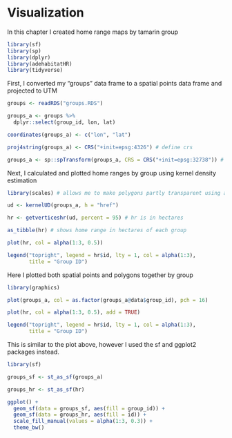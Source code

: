 # Visualization

In this chapter I created home range maps by tamarin group

```r
library(sf)
library(sp)
library(dplyr)
library(adehabitatHR)
library(tidyverse)
```

First, I converted my "groups" data frame to a spatial points data frame and projected to 
UTM
```r
groups <- readRDS("groups.RDS")

groups_a <- groups %>%
  dplyr::select(group_id, lon, lat)

coordinates(groups_a) <- c("lon", "lat")

proj4string(groups_a) <- CRS("+init=epsg:4326") # define crs

groups_a <- sp::spTransform(groups_a, CRS = CRS("+init=epsg:32738")) # project to UTM
```

Next, I calculated and plotted home ranges by group using kernel density estimation 
```r
library(scales) # allows me to make polygons partly transparent using alpha argument

ud <- kernelUD(groups_a, h = "href")

hr <- getverticeshr(ud, percent = 95) # hr is in hectares 

as_tibble(hr) # shows home range in hectares of each group 

plot(hr, col = alpha(1:3, 0.5))

legend("topright", legend = hr$id, lty = 1, col = alpha(1:3),
       title = "Group ID")

```

Here I plotted both spatial points and polygons together by group
```r
library(graphics)

plot(groups_a, col = as.factor(groups_a@data$group_id), pch = 16)

plot(hr, col = alpha(1:3, 0.5), add = TRUE)

legend("topright", legend = hr$id, lty = 1, col = alpha(1:3),
       title = "Group ID")

```

This is similar to the plot above, however I used the sf and ggplot2 packages
instead. 
```r
library(sf)

groups_sf <- st_as_sf(groups_a)

groups_hr <- st_as_sf(hr)

ggplot() + 
  geom_sf(data = groups_sf, aes(fill = group_id)) + 
  geom_sf(data = groups_hr, aes(fill = id)) + 
  scale_fill_manual(values = alpha(1:3, 0.3)) + 
  theme_bw()

```

